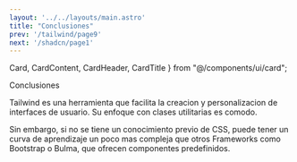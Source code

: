 ```yaml
---
layout: '../../layouts/main.astro'
title: "Conclusiones"
prev: '/tailwind/page9'
next: '/shadcn/page1'
---
```


  Card,
  CardContent,
  CardHeader,
  CardTitle
} from "@/components/ui/card";


<Card class="max-w-3xl mx-auto my-8  ">
  <CardHeader>
    <CardTitle>Conclusiones</CardTitle>
  </CardHeader>
  <CardContent>
        <p>
        Tailwind es una herramienta que facilita la creacion y personalizacion de interfaces de usuario.
        Su enfoque con clases utilitarias es comodo.
        </p>
        <p>
        Sin embargo, si no se tiene un conocimiento previo de CSS, puede tener un curva de aprendizaje un poco mas compleja que otros Frameworks
        como Bootstrap o Bulma, que ofrecen componentes predefinidos.
        </p>
  </CardContent>
</Card>